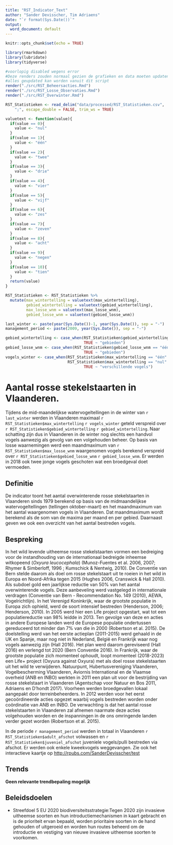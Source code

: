 ```yaml
---
title: "RST_Indicator_Text"
author: "Sander Devisscher, Tim Adriaens"
date: "`r format(Sys.Date())`"
output:
  word_document: default
---
```


```r
knitr::opts_chunk$set(echo = TRUE)
```

```r
library(rmarkdown)
library(lubridate)
library(tidyverse)
```

```r
#voorlopig disabled wegens error
#Deze renders zouden normaal gezien de grafieken en data moeten updaten zodat 
#alles geupdated kan worden vanuit dit script
render("./src/RST_Beheersacties.Rmd")
render("./src/RST_Losse_Observaties.Rmd")
render("./src/RST_Overwinter.Rmd")
```

```r
RST_Statistieken <- read_delim("data/processed/RST_Statistieken.csv", 
    ";", escape_double = FALSE, trim_ws = TRUE)
```

```r
valuetext <- function(value){
  if(value == 0){ 
    value <- "nul"
  }
  if(value == 1){ 
    value <- "één"
  }
  if(value == 2){ 
    value <- "twee"
  }
  if(value == 3){ 
    value <- "drie"
  }
  if(value == 4){ 
    value <- "vier"
  }
  if(value == 5){ 
    value <- "vijf"
  }
  if(value == 6){ 
    value <- "zes"
  }
  if(value == 7){ 
    value <- "zeven"
  }
  if(value == 8){ 
    value <- "acht"
  }
  if(value == 9){ 
    value <- "negen"
  }
  if(value == 10){ 
    value <- "tien"
  }
  return(value)
}

RST_Statistieken <- RST_Statistieken %>% 
  mutate(max_wintertelling = valuetext(max_wintertelling),
         gebied_wintertelling = valuetext(gebied_wintertelling),
         max_losse_wnm = valuetext(max_losse_wnm),
         gebied_losse_wnm = valuetext(gebied_losse_wnm))
```

```r
last_winter <- paste(year(Sys.Date())-1, year(Sys.Date()), sep = "-")
management_period <- paste(2009, year(Sys.Date()), sep = "-")

gebied_wintertelling <- case_when(RST_Statistieken$gebied_wintertelling == "één" ~ "gebied",
                                  TRUE ~ "gebieden")
gebied_losse_wnm <- case_when(RST_Statistieken$gebied_losse_wnm == "één" ~ "gebied",
                                  TRUE ~ "gebieden")
vogels_winter <- case_when(RST_Statistieken$max_wintertelling == "één" ~ "vogel",
                           RST_Statistieken$max_wintertelling == "nul" ~ "vogels",
                                  TRUE ~ "verschillende vogels")
```

# Aantal rosse stekelstaarten in Vlaanderen.
Tijdens de mid-maandelijkse watervogeltellingen in de winter van `r last_winter` werden in Vlaanderen maximaal `r RST_Statistieken$max_wintertelling` `r vogels_winter`  geteld verspreid over `r RST_Statistieken$gebied_wintertelling` `r gebied_wintertelling`. Naar schatting zijn dus in Vlaanderen in de winter nog slechts een handvol vogels aanwezig als gevolg van een volgehouden beheer. Op basis van losse waarnemingen werd een maandmaximum van `r RST_Statistieken$max_losse_wnm` waargenomen vogels berekend verspreid over `r RST_Statistieken$gebied_losse_wnm` `r gebied_losse_wnm`. Er werden in 2018 ook twee jonge vogels geschoten wat een broedgeval doet vermoeden.

## Definitie
De indicator toont het aantal overwinterende rosse stekelstaarten in Vlaanderen sinds 1979 berekend op basis van de midmaandelijkse watervogeltellingen (tellingen oktober-maart) en het maandmaximum van het aantal waargenomen vogels in Vlaanderen. Dat maandmaximum wordt berekend als de som van de maxima per maand en per gebied. Daarnaast geven we ook een overzicht van het aantal bestreden vogels.

## Bespreking
In het wild levende uitheemse rosse stekelstaarten vormen een bedreiging voor de instandhouding van de internationaal bedreigde inheemse witkopeend (_Oxyura leucocephala_) (Munoz-Fuentes et al. 2006, 2007; Rhymer & Simberloff, 1996 ; Kumschick & Nentwig, 2010). De Conventie van Bern stelde daarom als doel om rosse stekelstaart uit te roeien in het wild in Europa en Noord-Afrika tegen 2015 (Hughes 2006, Cranswick & Hall 2010). Als subdoel gold een jaarlijkse reductie van 50% van het aantal overwinterende vogels. Deze aanbeveling werd vastgelegd in internationale verdragen (Conventie van Bern - Recommendation No. 149 (2010), AEWA, Vogelrichtlijn). In het Verenigd Koninkrijk, waar de grootste populatie in Europa zich ophield, werd de soort intensief bestreden (Henderson, 2006; Henderson, 2010). In 2005 werd hier een Life project opgestart, wat tot een populatiereductie van 98% leidde in 2013. Ten gevolge van deze en acties in andere Europese landen werd de Europese populatie ondertussen gereduceerd tot minder dan 7% van die in 2000 (Robertson et al. 2015). De doelstelling werd van het eerste actieplan (2011-2015) werd gehaald in de UK en Spanje, maar nog niet in Nederland, België en Frankrijk waar nog vogels aanwezig zijn (Hall 2016). Het plan werd daarom gereviseerd (Hall 2016) en verlengd tot 2020 (Bern Conventie 2016). In Frankrijk, waar de grootste populatie zich momenteel ophoudt, loopt momenteel (2018-2023) een Life+ project (Oxyura against Oxyura) met als doel rosse stekelstaarten uit het wild te verwijderen.
Natuurpunt, Hubertusvereniging Vlaanderen, Vogelbescherming Vlaanderen, Aviornis International en de Vlaamse overheid (ANB en INBO) werkten in 2011 een plan uit voor de bestrijding van rosse stekelstaart in Vlaanderen (Agentschap voor Natuur en Bos 2011, Adriaens en D’hondt 2017). Voorheen werden broedgevallen lokaal aangepakt door terreinbeheerders. In 2012 werden voor het eerst gecoördineerde acties opgezet waarbij vogels bestreden worden onder coördinatie van ANB en INBO. De verwachting is dat het aantal rosse stekelstaarten in Vlaanderen zal afnemen naarmate deze acties volgehouden worden en de inspanningen in de ons omringende landen verder gezet worden (Robertson et al. 2015).

In de periode `r management_period` werden in totaal in Vlaanderen `r RST_Statistieken$adult_afschot` volwassen en `r RST_Statistieken$juveniel_afschot` juveniele vogels/pulli bestreden via afschot. Er werden ook enkele kweekvogels weggevangen.
Zie ook het interactieve kaartje op <http://rpubs.com/SanderDevisscher/test>

## Trends
**Geen relevante trendbepaling mogelijk**

## Beleidsdoelen

  * Streefdoel 5 EU 2020 biodiversiteitsstrategie:Tegen 2020 zijn invasieve uitheemse soorten en hun introductiemechanismen in kaart gebracht en is de prioriteit ervan bepaald, worden prioritaire soorten in de hand gehouden of uitgeroeid en worden hun routes beheerd om de introductie en vestiging van nieuwe invasieve uitheemse soorten te voorkomen.



